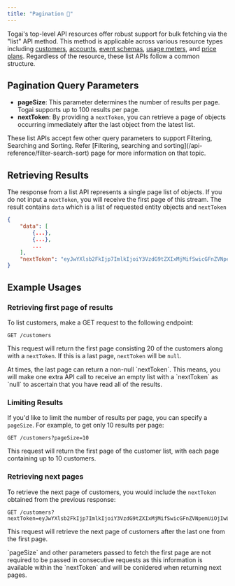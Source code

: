 ```yaml
---
title: "Pagination 📄"
---
```


Togai's top-level API resources offer robust support for bulk fetching via the "list" API method. This method is applicable across various resource types including [customers](/api-reference/customers/get-a-customer), [accounts](/api-reference/accounts/get-an-account), [event schemas](/api-reference/event-schemas/list-event-schemas), [usage meters](/api-reference/usage-meters/list-usage-meters-for-event-schema), and [price plans](/api-reference/price-plans/list-price-plans). Regardless of the resource, these list APIs follow a common structure.

## Pagination Query Parameters

- **pageSize**: This parameter determines the number of results per page. Togai supports up to 100 results per page.
- **nextToken**: By providing a `nextToken`, you can retrieve a page of objects occurring immediately after the last object from the latest list.

<Note>
These list APIs accept few other query parameters to support Filtering, Searching and Sorting. Refer [Filtering, searching and sorting](/api-reference/filter-search-sort) page for more information on that topic.
</Note>

## Retrieving Results

The response from a list API represents a single page list of objects. If you do not input a `nextToken`, you will receive the first page of this stream.
The result contains `data` which is a list of requested entity objects and  `nextToken`

```json
{
    "data": [
        {...},
        {...},
        ...
    ],
    "nextToken": "eyJwYXlsb2FkIjp7ImlkIjoiY3VzdG9tZXIxMjMifSwicGFnZVNpemUiOjIwLCJxdWVyeUNvbnRleHQiOnsiZmlsdGVyQnkiOltbeyJmaXJzdCI6InN0YXR1cyIsInNlY29uZCI6eyJ0eXBlIjoiRVEifX0sWyJBQ1RJVkUiXV1dLCJzb3J0QnkiOnsiaWQiOiJBU0MifSwic2VhcmNoT24iOm51bGx9LCJ0b2tlblR5cGUiOiJORVhUIn0="
}
```

## Example Usages

### Retrieving first page of results

To list customers, make a GET request to the following endpoint:

```http
GET /customers
```

This request will return the first page consisting 20 of the customers along with a `nextToken`. If this is a last page, `nextToken` will be `null`.

<Note>
At times, the last page can return a non-null `nextToken`. This means, you will make one extra API call to receive an empty list with a `nextToken` as `null` to ascertain that you have read all of the results.
</Note>

### Limiting Results

If you'd like to limit the number of results per page, you can specify a `pageSize`. For example, to get only 10 results per page:

```http
GET /customers?pageSize=10
```

This request will return the first page of the customer list, with each page containing up to 10 customers.

### Retrieving next pages

To retrieve the next page of customers, you would include the `nextToken` obtained from the previous response:

```http
GET /customers?nextToken=eyJwYXlsb2FkIjp7ImlkIjoiY3VzdG9tZXIxMjMifSwicGFnZVNpemUiOjIwLCJxdWVyeUNvbnRleHQiOnsiZmlsdGVyQnkiOltbeyJmaXJzdCI6InN0YXR1cyIsInNlY29uZCI6eyJ0eXBlIjoiRVEifX0sWyJBQ1RJVkUiXV1dLCJzb3J0QnkiOnsiaWQiOiJBU0MifSwic2VhcmNoT24iOm51bGx9LCJ0b2tlblR5cGUiOiJORVhUIn0=
```

This request will retrieve the next page of customers after the last one from the first page.

<Note>
`pageSize` and other parameters passed to fetch the first page are not required to be passed in consecutive requests as this information is available within the `nextToken` and will be conidered when returning next pages.
</Note>
